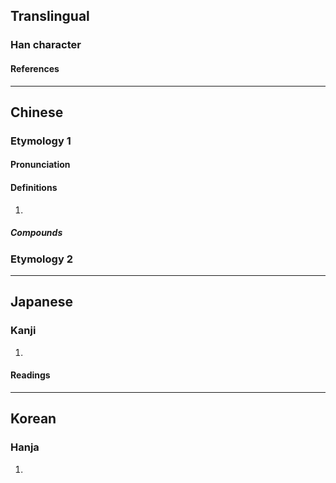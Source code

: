 {{character info}}
==Translingual==

===Han character===
{{Han char|rn=30|rad=口|as=04|sn=7|four=6200|canj=RNL|ids=⿰口引}}


====References====
{{Han ref|kx=0179.030|dkj=03364|dj=0396.140|hdz=10596.040|uh=5432}}

----

==Chinese==
{{zh-forms}}
===Etymology 1===
====Pronunciation====
{{zh-pron
|m=yǐn
|c=jan5
|cat=
}}

====Definitions====
{{zh-hanzi}}

# {{zh-used2|t}}

=====Compounds=====
{{zh-der|吲哚|吲唑}}

===Etymology 2===
{{zh-see|哂|v}}
----

==Japanese==

===Kanji===
{{ja-kanji|rs=口04}}

# {{rfdef|ja|sort=口04}}

====Readings====
{{ja-readings|goon=[[しん]] (shin)|kanon=[[しん]] (shin)|kun=[[ほほえむ]] (hohoemu), [[あざわらう]] (azawarau)}}

----

==Korean==

===Hanja===
{{ko-hanja|hangeul=신|rv=sin|mr=sin}}

# {{rfdef|ko|sort=口04}}